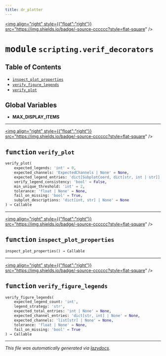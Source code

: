 ```yaml
---
title: dr_plotter
---
```


<a href="https://github.com/drothermel/%24%7BREPO%7D/blob/main/src/dr_plotter/scripting/verif_decorators.py"><img align="right" style={{"float":"right"}} src="https://img.shields.io/badge/-source-cccccc?style=flat-square" /></a>

# <kbd>module</kbd> `scripting.verif_decorators`



## Table of Contents
- [`inspect_plot_properties`](./dr_plotter.scripting.verif_decorators#function-inspect-plot-properties)
- [`verify_figure_legends`](./dr_plotter.scripting.verif_decorators#function-verify-figure-legends)
- [`verify_plot`](./dr_plotter.scripting.verif_decorators#function-verify-plot)


**Global Variables**
---------------
- **MAX_DISPLAY_ITEMS**

---

<a href="https://github.com/drothermel/%24%7BREPO%7D/blob/main/src/dr_plotter/scripting/verif_decorators.py#L138"><img align="right" style={{"float":"right"}} src="https://img.shields.io/badge/-source-cccccc?style=flat-square" /></a>

## <kbd>function</kbd> `verify_plot`

```python
verify_plot(
    expected_legends: 'int' = 0,
    expected_channels: 'ExpectedChannels | None' = None,
    expected_legend_entries: 'dict[SubplotCoord, dict[str, int | str]] | None' = None,
    verify_legend_consistency: 'bool' = False,
    min_unique_threshold: 'int' = 2,
    tolerance: 'float | None' = None,
    fail_on_missing: 'bool' = True,
    subplot_descriptions: 'dict[int, str] | None' = None
) → Callable
```





---

<a href="https://github.com/drothermel/%24%7BREPO%7D/blob/main/src/dr_plotter/scripting/verif_decorators.py#L378"><img align="right" style={{"float":"right"}} src="https://img.shields.io/badge/-source-cccccc?style=flat-square" /></a>

## <kbd>function</kbd> `inspect_plot_properties`

```python
inspect_plot_properties() → Callable
```





---

<a href="https://github.com/drothermel/%24%7BREPO%7D/blob/main/src/dr_plotter/scripting/verif_decorators.py#L545"><img align="right" style={{"float":"right"}} src="https://img.shields.io/badge/-source-cccccc?style=flat-square" /></a>

## <kbd>function</kbd> `verify_figure_legends`

```python
verify_figure_legends(
    expected_legend_count: 'int',
    legend_strategy: 'str',
    expected_total_entries: 'int | None' = None,
    expected_channel_entries: 'dict[str, int] | None' = None,
    expected_channels: 'list[str] | None' = None,
    tolerance: 'float | None' = None,
    fail_on_missing: 'bool' = True
) → Callable
```







---

_This file was automatically generated via [lazydocs](https://github.com/ml-tooling/lazydocs)._
